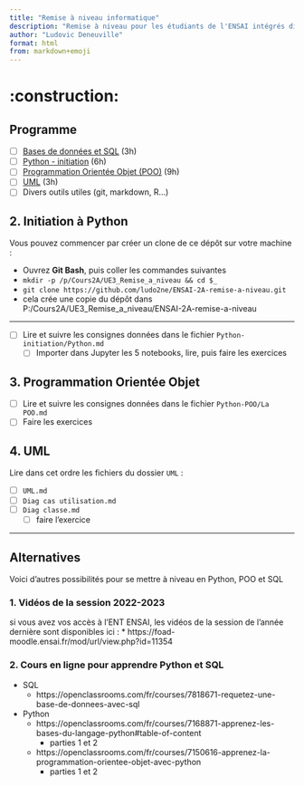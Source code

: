 ```yaml
---
title: "Remise à niveau informatique"
description: "Remise à niveau pour les étudiants de l'ENSAI intégrés directement en 2e année (21h)"
author: "Ludovic Deneuville"
format: html
from: markdown+emoji
---
```



# :construction: 



## Programme

* [ ] [Bases de données et SQL](docs/sql/sql.qmd) (3h)
* [ ] [Python - initiation](docs/python/python.qmd) (6h)
* [ ] [Programmation Orientée Objet (POO)](docs/POO/POO.qmd) (9h)
* [ ] [UML](docs/UML/UML.qmd) (3h)
* [ ] Divers outils utiles (git, markdown, R...)


## 2. Initiation à Python

Vous pouvez commencer par créer un clone de ce dépôt sur votre machine :

* Ouvrez **Git Bash**, puis coller les commandes suivantes
* `mkdir -p /p/Cours2A/UE3_Remise_a_niveau && cd $_`
* `git clone https://github.com/ludo2ne/ENSAI-2A-remise-a-niveau.git`
* cela crée une copie du dépôt dans P:/Cours2A/UE3_Remise_a_niveau/ENSAI-2A-remise-a-niveau

---

* [ ] Lire et suivre les consignes données dans le fichier `Python-initiation/Python.md`
  * [ ] Importer dans Jupyter les 5 notebooks, lire, puis faire les exercices

## 3. Programmation Orientée Objet

* [ ] Lire et suivre les consignes données dans le fichier `Python-POO/La POO.md`
* [ ] Faire les exercices

## 4. UML

Lire dans cet ordre les fichiers du dossier `UML` :

* [ ] `UML.md`
* [ ] `Diag cas utilisation.md`
* [ ] `Diag classe.md`
  * [ ] faire l'exercice

---

## Alternatives 

Voici d'autres possibilités pour se mettre à niveau en Python, POO et SQL

### 1. Vidéos de la session 2022-2023

si vous avez vos accès à l'ENT ENSAI, les vidéos de la session de l'année dernière sont disponibles ici : 
* https://foad-moodle.ensai.fr/mod/url/view.php?id=11354


### 2. Cours en ligne pour apprendre Python et SQL

* SQL
    * https://openclassrooms.com/fr/courses/7818671-requetez-une-base-de-donnees-avec-sql
* Python
    * https://openclassrooms.com/fr/courses/7168871-apprenez-les-bases-du-langage-python#table-of-content
        * parties 1 et 2
    * https://openclassrooms.com/fr/courses/7150616-apprenez-la-programmation-orientee-objet-avec-python
        * parties 1 et 2